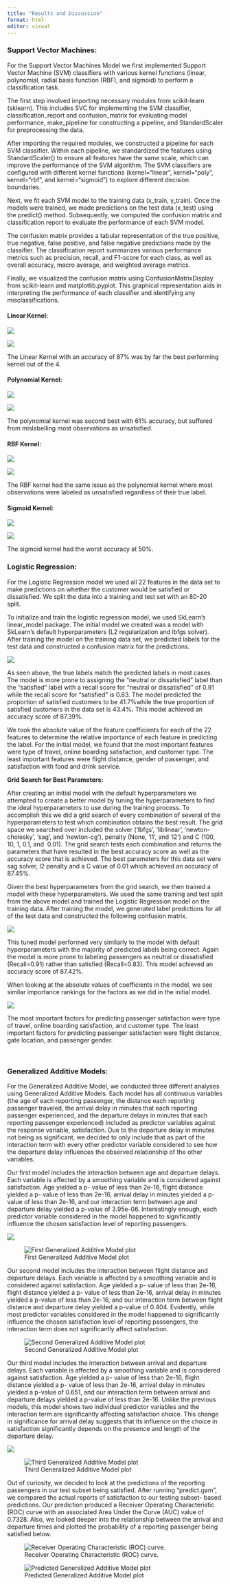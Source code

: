 ```yaml
---
title: "Results and Discussion"
format: html
editor: visual
---
```


### **Support Vector Machines:**

For the Support Vector Machines Model we first implemented Support Vector Machine (SVM) classifiers with various kernel functions (linear, polynomial, radial basis function (RBF), and sigmoid) to perform a classification task.

The first step involved importing necessary modules from scikit-learn (sklearn). This includes SVC for implementing the SVM classifier, classification_report and confusion_matrix for evaluating model performance, make_pipeline for constructing a pipeline, and StandardScaler for preprocessing the data.

After importing the required modules, we constructed a pipeline for each SVM classifier. Within each pipeline, we standardized the features using StandardScaler() to ensure all features have the same scale, which can improve the performance of the SVM algorithm. The SVM classifiers are configured with different kernel functions (kernel="linear", kernel="poly", kernel="rbf", and kernel="sigmoid") to explore different decision boundaries.

Next, we fit each SVM model to the training data (x_train, y_train). Once the models were trained, we made predictions on the test data (x_test) using the predict() method. Subsequently, we computed the confusion matrix and classification report to evaluate the performance of each SVM model.

The confusion matrix provides a tabular representation of the true positive, true negative, false positive, and false negative predictions made by the classifier. The classification report summarizes various performance metrics such as precision, recall, and F1-score for each class, as well as overall accuracy, macro average, and weighted average metrics.

Finally, we visualized the confusion matrix using ConfusionMatrixDisplay from scikit-learn and matplotlib.pyplot. This graphical representation aids in interpreting the performance of each classifier and identifying any misclassifications.

#### Linear Kernel:

![](media/results1.png)

![](media/results2.png)

The Linear Kernel with an accuracy of 87% was by far the best performing kernel out of the 4.

#### Polynomial Kernel:

![](media/stat3.png)

![](media/stat4.png)

The polynomial kernel was second best with 61% accuracy, but suffered from mislabelling most observations as unsatisfied.

#### RBF Kernel:

![](media/stat5.png)

![](media/stat6.png)

The RBF kernel had the same issue as the polynomial kernel where most observations were labeled as unsatisfied regardless of their true label.

#### Sigmoid Kernel:

![](media/stat7.png)

![](media/stat8.png)

The sigmoid kernel had the worst accuracy at 50%.

### **Logistic Regression:**

For the Logistic Regression model we used all 22 features in the data set to make predictions on whether the customer would be satisfied or dissatisfied. We split the data into a training and test set with an 80-20 split. 

To initialize and train the logistic regression model, we used SkLearn’s linear_model package. The initial model we created was a model with SkLearn’s default hyperparameters (L2 regularization and lbfgs solver). After training the model on the training data set, we predicted labels for the test data and constructed a confusion matrix for the predictions.

![](media/stat9.png)

As seen above, the true labels match the predicted labels in most cases. The model is more prone to assigning the “neutral or dissatisfied” label than the “satisfied” label with a recall score for “neutral or dissatisfied” of 0.91 while the recall score for “satisfied” is 0.83. The model predicted the proportion of satisfied customers to be 41.7%while the true proportion of satisfied customers in the data set is 43.4%**.** This model achieved an accuracy score of 87.39%.

We took the absolute value of the feature coefficients for each of the 22 features to determine the relative importance of each feature in predicting the label. For the initial model, we found that the most important features were type of travel, online boarding satisfaction, and customer type. The least important features were flight distance, gender of passenger, and satisfaction with food and drink service.

**Grid Search for Best Parameters:**

After creating an initial model with the default hyperparameters we attempted to create a better model by tuning the hyperparameters to find the ideal hyperparameters to use during the training process. To accomplish this we did a grid search of every combination of several of the hyperparameters to test which combination obtains the best result. The grid space we searched over included the solver (‘lbfgs’, ‘liblinear’, ‘newton-cholesky’, ‘sag’, and ‘newton-cg’), penalty (None, ‘l1’, and ‘l2’) and C (100, 10, 1, 0.1, and  0.01). The grid search tests each combination and returns the parameters that have resulted in the best accuracy score as well as the accuracy score that is achieved. The best parameters for this data set were sag solver, l2 penalty and a C value of 0.01 which achieved an accuracy of 87.45%.

Given the best hyperparameters from the grid search, we then trained a model with these hyperparameters. We used the same training and test split from the above model and trained the Logistic Regression model on the training data. After training the model, we generated label predictions for all of the test data and constructed the following confusion matrix.

![](media/stat10.png)

This tuned model performed very similarly to the model with default hyperparameters with the majority of predicted labels being correct. Again the model is more prone to labeling passengers as neutral or dissatisfied (Recall=0.91) rather than satisfied (Recall=0.83). This model achieved an accuracy score of 87.42%.

When looking at the absolute values of coefficients in the model, we see similar importance rankings for the factors as we did in the initial model.

![](media/stat11.png)

The most important factors for predicting passenger satisfaction were type of travel, online boarding satisfaction, and customer type. The least important factors for predicting passenger satisfaction were flight distance, gate location, and passenger gender.

 

### **Generalized Additive Models:**

For the Generalized Additive Model, we conducted three different analyses using Generalized Additive Models. Each model has all continuous variables (the age of each reporting passenger, the distance each reporting passenger traveled, the arrival delay in minutes that each reporting passenger experienced, and the departure delays in minutes that each reporting passenger experienced) included as predictor variables against the response variable, satisfaction. Due to the departure delay in minutes not being as significant, we decided to only include that as part of the interaction term with every other predictor variable considered to see how the departure delay influences the observed relationship of the other variables.

Our first model includes the interaction between age and departure delays. Each variable is affected by a smoothing variable and is considered against satisfaction. Age yielded a p- value of less than 2e-16, flight distance yielded a p- value of less than 2e-16, arrival delay in minutes yielded a p-value of less than 2e-16, and our interaction term between age and departure delay yielded a p-value of 3.95e-06. Interestingly enough, each predictor variable considered in the model happened to significantly influence the chosen satisfaction level of reporting passengers.

![](media/stat12.png)

![First Generalized Additive Model plot](media/stat13.png)

Our second model includes the interaction between flight distance and departure delays. Each variable is affected by a smoothing variable and is considered against satisfaction. Age yielded a p- value of less than 2e-16, flight distance yielded a p- value of less than 2e-16, arrival delay in minutes yielded a p-value of less than 2e-16, and our interaction term between flight distance and departure delay yielded a p-value of 0.404. Evidently, while most predictor variables considered in the model happened to significantly influence the chosen satisfaction level of reporting passengers, the interaction term does not significantly affect satisfaction.

![Second Generalized Additive Model plot](media/stat14.png)

Our third model includes the interaction between arrival and departure delays. Each variable is affected by a smoothing variable and is considered against satisfaction. Age yielded a p- value of less than 2e-16, flight distance yielded a p- value of less than 2e-16, arrival delay in minutes yielded a p-value of 0.651, and our interaction term between arrival and departure delays yielded a p-value of less than 2e-16. Unlike the previous models, this model shows two individual predictor variables and the interaction term are significantly affecting satisfaction choice. This change in significance for arrival delay suggests that its influence on the choice in satisfaction significantly depends on the presence and length of the departure delay.

![](media/stat15.png)

![Third Generalized Additive Model plot](media/stat16.png)

Out of curiosity, we decided to look at the predictions of the reporting passengers in our test subset being satisfied. After running “predict.gam”, we compared the actual reports of satisfaction to our testing subset- based predictions. Our prediction produced a Receiver Operating Characteristic (ROC) curve with an associated Area Under the Curve (AUC) value of 0.7328. Also, we looked deeper into the relationship between the arrival and departure times and plotted the probability of a reporting passenger being satisfied below.

![Receiver Operating Characteristic (ROC) curve.](media/stat17.png)

![Predicted Generalized Additive Model plot](media/stat18.png)

